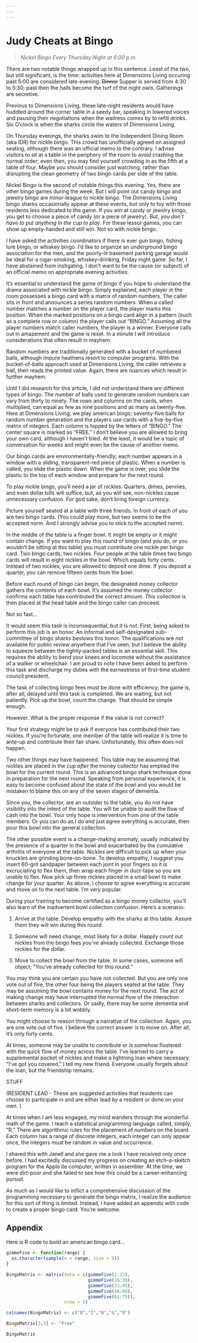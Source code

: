 ```yaml
---
---
---
```


# Judy Cheats at Bingo

> *Nickel Bingo Every Thursday Night at 6:00 p.m.*

There are two notable things wrapped up in this sentence. Least of the two, but still significant, is the time: activities here at Dimensions Living occuring past 5:00 are considered late-evening. ~~Dinner~~ Supper is served from 4:30 to 5:30; past then the halls become the turf of the night owls. Gatherings are secretive.

Previous to Dimensions Living, these late-night residents would have huddled around the corner table in a seedy bar, speaking in lowered voices and pausing their negotiations when the waitress comes by to refill drinks. Six O'clock is when the sharks circle the waters of Dimensions Living.

On Thursday evenings, the sharks swim to the Independent Dining Room (aka IDR) for nickle bingo. This crowd has unofficially agreed on assigned seating, although there was an official memo to the contrary. I advise visitors to sit at a table in the periphery of the room to avoid crashing the normal order; even then, you may find yourself crowding in as the fifth at a table of four. Maybe you should consider just watching, rather than disrupting the clean geometry of two bingo cards per side of the table.

Nickel Bingo is the second of notable things this evening. Yes, there are other bingo games during the week. But I will point out candy bingo and jewelry bingo are minor-league to nickle bingo. The Dimensions Living bingo sharks occasionally appear at these events, but only to toy with those residents less dedicated to the game. If you win at candy or jewelry bingo, you get to choose a piece of candy (or a piece of jewelry). But, *you don't have to put anything in the cup to play*. For these lessor games, you can show up empty-handed and still win. Not so with nickle bingo.

I have asked the activities coordinators if there is ever gun bingo, fishing lure bingo, or whiskey bingo. I'd like to organize an underground bingo association for the men, and the poorly-lit basement parking garage would be ideal for a cigar-smoking, whiskey-drinking, Friday night game. So far, I have abstained from instigating. I don't want to be the cause (or subject) of an official memo on appropriate evening activities.

It's essential to understand the game of bingo if you hope to understand the drama associated with nickle bingo. Simply explained, each player in the room possesses a bingo card with a matrix of random numbers. The caller sits in front and announces a series random numbers. When a called number matches a number on the player card, the player marks this position. When the marked positions on a bingo card align in a pattern (such as a complete row or column) the player calls out "BINGO." Assuming all the player numbers match caller numbers, the player is a winner. Everyone calls out in amazement and the game is reset. In a minute I will introduce considerations that often result in mayhem.

Random numbers are traditionally generated with a bucket of numbered balls, although impure heathens resort to computer programs. With the bucket-of-balls approach used at Dimensions Living, the caller retrieves a ball, then reads the printed value. Again, there are nuances which result in further mayhem.

Until I did research for this article, I did not understand there are different types of bingo. The number of balls used to generate random numbers can vary from thirty to ninety. The rows and columns on the cards, when multiplied, can equal as few as nine positions and as many as twenty-five. Here at Dimensions Living, we play american bingo; seventy-five balls for random number generation and the players use cards with a five-by-five matrix of integers. Each column is topped by the letters of "BINGO." The center square is marked as "FREE." I don't believe you are allowed to bring your own card, although I haven't tried. At the least, it would be a topic of conversation for weeks and might even be the cause of another memo.

Our bingo cards are environmentally-friendly; each number appears in a window with a sliding, transparent-red piece of plastic. When a number is called, you slide the plastic down. When the game is over, you slide the plastic to the top of each window and prepare for the next round.

To play nickle bingo, you'll need a jar of nickles. Quarters, dimes, pennies, and even dollar bills will suffice, but, as you will see, non-nickles cause unnecessary confusion. For god sake, don't bring foreign currency.

Picture yourself seated at a table with three friends. In front of each of you are two bingo cards. (You could play more, but two seems to be the accepted norm. And I strongly advise you to stick to the accepted norm).

In the middle of the table is a finger bowl. It might be empty or it might contain change. If you want to play this round of bingo (and you do, or you wouldn't be sitting at this table) you must contribute one nickle per bingo card. Two bingo cards, two nickles. Four people at the table times two bingo cards will result in eight nickles in the bowl. Which equals forty cents. Instead of two nickles, you are allowed to deposit one dime. If you deposit a quarter, you can remove fifteen cents from the bowl.

Before each round of bingo can begin, the designated money collector gathers the contents of each bowl. It's assumed the money collector confirms each table has contributed the correct amount. This collection is then placed at the head table and the bingo caller can proceed.

Not so fast...

It would seem this task is inconsequential, but it is not. First, being asked to perform this job is an honor. An informal and self-designated sub-committee of bingo sharks bestows this honor. The qualifications are not available for public review anywhere that I've seen, but I believe the ability to squeeze between the tightly-packed tables is an essential skill. This requires the ability to bend your knees and locomote without the assistance of a walker or wheelchair. I am proud to note I have been asked to perform this task and discharge my duties with the earnestness of first-time student council president.

The task of collecting bingo fees must be done with efficiency; the game is, after all, delayed until this task is completed. We are waiting, but not patiently. Pick up the bowl, count the change. That should be simple enough.

However. What is the proper response if the value is not correct?

Your first strategy might be to ask if everyone has contributed their two nickles. If you're fortunate, one member of the table will realize it is time to ante-up and contribute their fair share. Unfortunately, this often does not happen.

Two other things may have happened. This table may be assuming that nickles are placed in the cup *after* the money collector has emptied the bowl for the current round. This is an advanced bingo shark technique done in preparation for the next round. Speaking from personal experience, it is easy to become confused about the state of the bowl and you would be mistaken to blame this on any of the seven stages of dementia.

Since you, the collector, are an outsider to the table, you do not have visibility into the intent of the table. You will be unable to audit the flow of cash into the bowl. Your only hope is intervention from one of the table members. Or you can do as I do and just agree everything is accurate, then pour this bowl into the general collection.

The other possible event is a change-making anomaly, usually indicated by the presence of a quarter in the bowl and exacerbated by the cumulative arthritis of everyone at the table. Nickles are difficult to pick up when your knuckles are grinding bone-on-bone. To develop empathy, I suggest you insert 60-grit sandpaper between each joint in your fingers so it is excruciating to flex them, then wrap each finger in duct-tape so you are unable to flex. Now pick up three nickles placed in a small bowl to make change for your quarter. As above, I choose to agree everything is accurate and move on to the next table. I'm very popular.

During your training to become certified as a bingo money collector, you'll also learn of the inadvertent bowl collection confusion. Here's a scenario:

1.  Arrive at the table. Develop empathy with the sharks at this table. Assure them they will win during this round.

2.  Someone will need change, most likely for a dollar. Happily count out nickles from the bingo fees you've already collected. Exchange those nickles for the dollar.

3.  Move to collect the bowl from the table. In some cases, someone will object; "You've already collected for this round."

You may think you are certain you have not collected. But you are only one vote out of five, the other four being the players seated at the table. They may be assuming the bowl contains money for the next round. The act of making change may have interrupted the normal flow of the interaction between sharks and collectors. Or sadly, there may be some dementia and short-term memory is a bit wobbly.

You might choose to reason through a narrative of the collection. Again, you are one vote out of five. I believe the correct answer is to move on. After all, it's only forty cents.

At times, someone may be unable to contribute or is somehow flustered with the quick flow of money across the table. I've learned to carry a supplemental pocket of nickles and make a lightning loan where necessary. "I've got you covered," I tell my new friend. Everyone usually forgets about the loan, but the friendship remains.

STUFF

(RESIDENT LEAD - These are suggested activities that residents can choose to participate in and are either lead by a resident or done on your own. )

At times when I am less engaged, my mind wanders through the wonderful math of the game. I teach a statistical programming language called, simply, "R." There are algorithmic rules for the placement of numbers on the board. Each column has a range of discrete integers, each integer can only appear once, the integers must be random in value and occurrence.

I shared this with Janell and she gave me a look I have received only once before. I had excitedly discussed my progress on creating an etch-a-sketch program for the Apple IIe computer, written in assembler. At the time, we were dirt-poor and she failed to see how this could be a career-enhancing pursuit.

As much as I would like to inflict a comprehensive discussion of the programming necessary to generate the bingo matrix, I realize the audience for this sort of thing is limited. Instead, I have added an appendix with code to create a proper bingo card. You're welcome.

## Appendix

Here is R code to build an american bingo card...

```r
gimmeFive <- function(range) {
  as.character(sample(x = range, size = 5))
}

BingoMatrix <- matrix(data = c(gimmeFive(1:15),
                               gimmeFive(16:30),
                               gimmeFive(31:45),
                               gimmeFive(46:60),
                               gimmeFive(61:75)),
                      nrow = 5)

colnames(BingoMatrix) <- c("B","I","N","G","O")

BingoMatrix[3,3] <- "Free"

BingoMatrix
```
